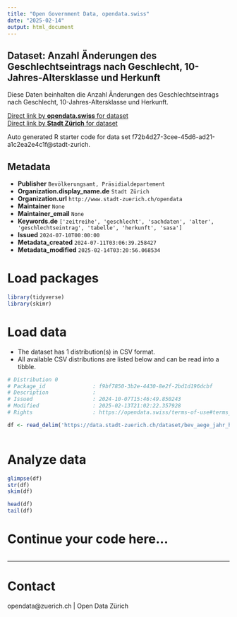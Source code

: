 ```yaml
---
title: "Open Government Data, opendata.swiss"
date: "2025-02-14"
output: html_document
---
```


## Dataset: Anzahl Änderungen des Geschlechtseintrags nach Geschlecht, 10-Jahres-Altersklasse und Herkunft

Diese Daten beinhalten die Anzahl Änderungen des Geschlechtseintrags nach Geschlecht, 10-Jahres-Altersklasse und Herkunft.


[Direct link by **opendata.swiss** for dataset](https://opendata.swiss/de/dataset/anzahl-anderungen-des-geschlechtseintrags-nach-geschlecht-10-jahres-altersklasse-und-herkunft)<br>
[Direct link by **Stadt Zürich** for dataset](https://data.stadt-zuerich.ch/dataset/bev_aege_jahr_herkunft_geschlecht_altersklasse_od3060)

Auto generated R starter code for data set f72b4d27-3cee-45d6-ad21-a1c2ea2e4c1f@stadt-zurich.

## Metadata

- **Publisher** `Bevölkerungsamt, Präsidialdepartement`
- **Organization.display_name.de** `Stadt Zürich`
- **Organization.url** `http://www.stadt-zuerich.ch/opendata`
- **Maintainer** `None`
- **Maintainer_email** `None`
- **Keywords.de** `['zeitreihe', 'geschlecht', 'sachdaten', 'alter', 'geschlechtseintrag', 'tabelle', 'herkunft', 'sasa']`
- **Issued** `2024-07-10T00:00:00`
- **Metadata_created** `2024-07-11T03:06:39.258427`
- **Metadata_modified** `2025-02-14T03:20:56.068534`


# Load packages

```r

library(tidyverse)
library(skimr)

```

# Load data

-   The dataset has 1 distribution(s) in CSV format.
-   All available CSV distributions are listed below and can be read into a tibble.

```r

# Distribution 0
# Package_id               : f9bf7850-3b2e-4430-8e2f-2bd1d196dcbf
# Description              : 
# Issued                   : 2024-10-07T15:46:49.850243
# Modified                 : 2025-02-13T21:02:22.357928
# Rights                   : https://opendata.swiss/terms-of-use#terms_open

df <- read_delim('https://data.stadt-zuerich.ch/dataset/bev_aege_jahr_herkunft_geschlecht_altersklasse_od3060/download/BEV306OD3060.csv')



```

# Analyze data

```r

glimpse(df)
str(df)
skim(df)

head(df)
tail(df)

```

# Continue your code here...

```r

```

------------------------------------------------------------------------

# Contact

opendata@zuerich.ch | Open Data Zürich
